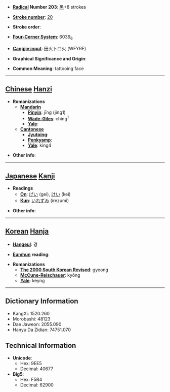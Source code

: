 * '''[[Wiktionary:Chinese radical index| Radical]] Number 203''': [[Wiktionary:Chinese radical index 黑|黑]]+8 strokes

* '''[[Wiktionary:Chinese total strokes index|Stroke number]]''': [[Wiktionary:Chinese total strokes index 20|20]]

* '''Stroke order''': 

* '''[[Wiktionary:Chinese four corner index|Four-Corner System]]''': 6039<sub>6</sub>

* '''[[Wiktionary:Chinese Cangjie index|Cangjie input]]''': 田火卜口火 (WFYRF)

* '''Graphical Significance and Origin''': 

* '''Common Meaning''': tattooing face

----

== [[Chinese]] [[Hanzi]] ==

* '''Romanizations'''
** '''[[Mandarin]]'''
*** '''[[Pinyin]]''': jīng (jing1)
*** '''[[Wade-Giles]]''': ching<sup>1</sup>
*** '''[[Yale]]''': 
** '''[[Cantonese]]'''
*** '''[[Jyutping]]''':
*** '''[[Penkyamp]]''': 
*** '''[[Yale]]''': king4

* '''Other info''': 

----

== [[Japanese]] [[Kanji]] ==

* '''Readings'''
** '''[[On]]''': [[げい]] (gei), [[けい]] (kei)
** '''[[Kun]]''': [[いれずみ]] (irezumi)

* '''Other info''':  

----

== [[Korean]] [[Hanja]] ==

* '''[[Hangeul]]''': 경

* '''[[Eumhun]] reading''': 

* '''Romanizations'''
** '''[[The 2000 South Korean Revised Romanization|The 2000 South Korean Revised]]''': gyeong
** '''[[McCune-Reischauer]]''': kyŏng
** '''[[Yale]]''': keyng

----

== Dictionary Information ==

* KangXi: 1520.260
* Morobashi: 48123
* Dae Jaweon: 2055.090
* Hanyu Da Zidian: 74751.070

== Technical Information ==

* '''Unicode''':
** Hex: 9EE5
** Decimal: 40677
* '''Big5''':
** Hex: F5B4
** Decimal: 62900
